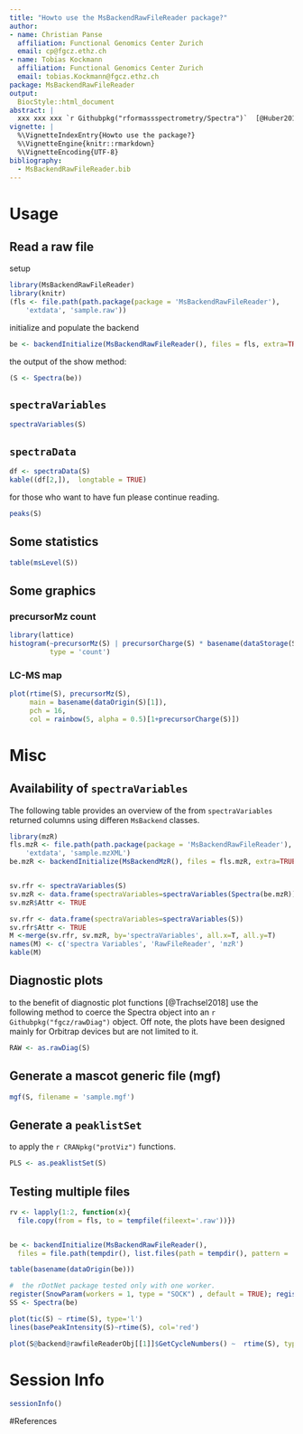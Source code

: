 ```yaml
---
title: "Howto use the MsBackendRawFileReader package?"
author:
- name: Christian Panse
  affiliation: Functional Genomics Center Zurich
  email: cp@fgcz.ethz.ch
- name: Tobias Kockmann
  affiliation: Functional Genomics Center Zurich
  email: tobias.Kockmann@fgcz.ethz.ch
package: MsBackendRawFileReader
output:
  BiocStyle::html_document
abstract: |
  xxx xxx xxx `r Githubpkg("rformassspectrometry/Spectra")`  [@Huber2015, @Trachsel2018]
vignette: |
  %\VignetteIndexEntry{Howto use the package?}
  %\VignetteEngine{knitr::rmarkdown}
  %\VignetteEncoding{UTF-8}
bibliography:
  - MsBackendRawFileReader.bib
---
```


# Usage

## Read a raw file

setup

```r
library(MsBackendRawFileReader)
library(knitr)
(fls <- file.path(path.package(package = 'MsBackendRawFileReader'),
    'extdata', 'sample.raw'))
```

initialize and populate the backend
```r
be <- backendInitialize(MsBackendRawFileReader(), files = fls, extra=TRUE)
```

the output of the show method:
```r
(S <- Spectra(be))
```

## `spectraVariables` 

```r
spectraVariables(S)
```

## `spectraData`
```r

df <- spectraData(S)
kable((df[2,]),  longtable = TRUE)
```

for those who want to have fun please continue reading.


```r
peaks(S)
```

## Some statistics

```r
table(msLevel(S))
```


## Some graphics

### precursorMz count

```r
library(lattice)
histogram(~precursorMz(S) | precursorCharge(S) * basename(dataStorage(S)),
          type = 'count')
```


### LC-MS map
```r
plot(rtime(S), precursorMz(S),
     main = basename(dataOrigin(S)[1]),
     pch = 16,
     col = rainbow(5, alpha = 0.5)[1+precursorCharge(S)])
```



# Misc

## Availability of `spectraVariables` 

The following table provides an overview of the from `spectraVariables` returned
columns using differen `MsBackend` classes.

```r
library(mzR)
fls.mzR <- file.path(path.package(package = 'MsBackendRawFileReader'),
    'extdata', 'sample.mzXML')
be.mzR <- backendInitialize(MsBackendMzR(), files = fls.mzR, extra=TRUE)


sv.rfr <- spectraVariables(S)
sv.mzR <- data.frame(spectraVariables=spectraVariables(Spectra(be.mzR)))
sv.mzR$Attr <- TRUE

sv.rfr <- data.frame(spectraVariables=spectraVariables(S))
sv.rfr$Attr <- TRUE
M <-merge(sv.rfr, sv.mzR, by='spectraVariables', all.x=T, all.y=T)
names(M) <- c('spectra Variables', 'RawFileReader', 'mzR')
kable(M)
```


## Diagnostic plots

to the benefit of diagnostic plot functions [@Trachsel2018] use the following
method to coerce the Spectra object into an `r Githubpkg("fgcz/rawDiag")`
object.
Off note, the plots have been designed mainly for Orbitrap devices but are not
limited to it.

```r
RAW <- as.rawDiag(S)
```

## Generate a mascot generic file (mgf)

```r
mgf(S, filename = 'sample.mgf')
```


## Generate a `peaklistSet`

to apply the `r CRANpkg("protViz")` functions.

```r
PLS <- as.peaklistSet(S) 
```


## Testing multiple files

```r
rv <- lapply(1:2, function(x){
  file.copy(from = fls, to = tempfile(fileext='.raw'))})


be <- backendInitialize(MsBackendRawFileReader(),
  files = file.path(tempdir(), list.files(path = tempdir(), pattern = 'raw$')))

table(basename(dataOrigin(be)))

#  the rDotNet package tested only with one worker.
register(SnowParam(workers = 1, type = "SOCK") , default = TRUE); registered()
SS <- Spectra(be)
```

```r
plot(tic(S) ~ rtime(S), type='l')
lines(basePeakIntensity(S)~rtime(S), col='red')
```


```r
plot(S@backend@rawfileReaderObj[[1]]$GetCycleNumbers() ~  rtime(S), type='l')
```

# Session Info

```r
sessionInfo()
```

#References


